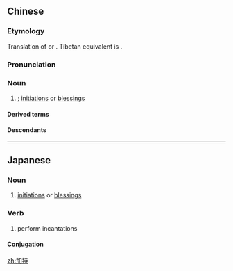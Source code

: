 ==Chinese==
{{zh-forms}}

===Etymology===
Translation of {{der|zh|sa|अधिष्ठान||standing by}} or {{der|zh|pi|adhiṭṭhāna}}. Tibetan equivalent is {{m|bo|བྱིན་རླབས}}.

===Pronunciation===
{{zh-pron
|m=jiāchí
|cat=n
}}

===Noun===
{{zh-noun}}

# {{lb|zh|Buddhism}} {{w|adhiṣṭhāna}}; [[initiation]]s or [[blessing]]s

====Derived terms====
{{zh-der|加持力}}

====Descendants====
{{CJKV||かじ|가지|gia trì}}

----

==Japanese==
{{ja-kanjitab|か|じ|yomi=on}}

===Noun===
{{ja-noun|かじ}}

# [[initiations]] or [[blessings]]

===Verb===
{{ja-verb-suru|かじ}}

# perform incantations

====Conjugation====
{{ja-suru|かじ}}

[[zh:加持]]